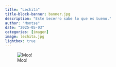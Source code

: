 ```yaml
---
title: "Lechita"
title-block-banner: banner.jpg
description: "Este becerro sabe lo que es bueno."
author: "Montse"
date: "2025-05-03"
categories: [imagen]
image: lechita.jpg
lightbox: true
---
```


![Moo!](lechita.jpg)
